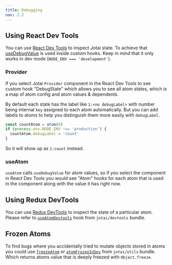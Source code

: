 ```yaml
---
title: Debugging
nav: 2.2
---
```


## Using React Dev Tools

You can use [React Dev Tools](https://chrome.google.com/webstore/detail/react-developer-tools/fmkadmapgofadopljbjfkapdkoienihi)
to inspect Jotai state. To achieve that [useDebugValue](https://reactjs.org/docs/hooks-reference.html#usedebugvalue)
is used inside custom hooks. Keep in mind that it only works in dev mode
(`NODE_ENV === 'development'`).

### Provider

If you select Jotai `Provider` component in the React Dev Tools to see custom
hook "DebugState" which allows you to see all atom states,
which is a map of atom config and atom values & dependents.

By default each state has the label like `1:<no debugLabel>` with number being
internal `key` assigned to each atom automatically. But you can add labels to
atoms to help you distinguish them more easily with `debugLabel`.

```js
const countAtom = atom(0)
if (process.env.NODE_ENV !== 'production') {
  countAtom.debugLabel = 'count'
}
```

So it will show up as `1:count` instead.

### useAtom

`useAtom` calls `useDebugValue` for atom values, so if you select the component
in React Dev Tools you would see "Atom" hooks for each atom that is used in the
component along with the value it has right now.

## Using Redux DevTools

You can use [Redux DevTools](https://chrome.google.com/webstore/detail/redux-devtools/lmhkpmbekcpmknklioeibfkpmmfibljd)
to inspect the state of a particular atom. Please refer to [`useAtomDevtools`](/jotai/api/devtools#use-atom-devtools) hook from `jotai/devtools` bundle.

## Frozen Atoms

To find bugs where you accidentally tried to mutate objects stored in atoms you
could use [`freezeAtom`](/jotai/api/utils#freeze-atom) or
[`atomFrozenInDev`](/jotai/api/utils#atom-frozen-in-dev) from `jotai/utils` bundle.
Which returns atoms value that is deeply freezed with `Object.freeze`.

